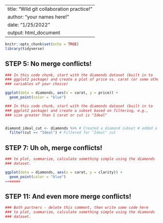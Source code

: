 
---
title: "Wild git collaboration practice!"
author: "your names here!"
date: "1/25/2022"
output: html_document
---

```r
knitr::opts_chunk$set(echo = TRUE)
library(tidyverse)
```

## STEP 5: No merge conflicts!

```r
### In this code chunk, start with the diamonds dataset (built in to
### ggplot2 package) and create a plot of price vs. carat (or some other
### variables of your choice)

ggplot(data = diamonds, aes(x = carat, y = price)) +
  geom_point(color = "blue")

```

```r
### In this code chunk, start with the diamonds dataset (built in to
### ggplot2 package) and create a subset based on filtering, e.g., 
### size greater than 1 carat or cut is "Ideal"


diamond_ideal_cut <- diamonds %>% # Created a diamond subset # added a test note
  filter(cut == "Ideal") # Filtered for "Ideal" cut
```

## STEP 7: Uh oh, merge conflicts!

```r


### to plot, summarize, calculate something simple using the diamonds
### dataset.

ggplot(data = diamonds, aes(x = carat, y = clarity)) +
  geom_point(color = "blue")
=======

```

## STEP 11: And even more merge conflicts!

```r
### Both partners - delete this comment, then write some code here
### to plot, summarize, calculate something simple using the diamonds
### dataset.


```